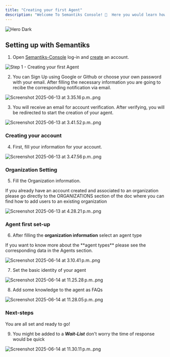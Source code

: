 ```yaml
---
title: "Creating your first Agent"
description: "Welcome To Semantiks Console! 🙌  Here you would learn how to use the Semantiks Console web-app including Agent Creation and Management, Dashboards and Conversations Analytics as well as external integrations to  various channels "
---
```


<img
  className="hidden dark:block"
  src="/logo/light.png"
  alt="Hero Dark"
/>

## Setting up with Semantiks

1. Open [Semantiks-Console](https://consola.semantiks.com/login) log-in and [create](https://consola.semantiks.com/signup) an account.

![Step 1 - Creating your first Agent](/images/creating-your-first-agent/step-1-creating-your-first-agent.png)

2. You can Sign Up using Google or Github or choose your own password with your email. After filling the necessary information you are going to recibe the corresponding notification via email.

![Screenshot 2025-06-13 at 3.35.16 p.m..png](/images/Screenshot2025-06-13at3.35.16p.m..png)

3. You will receive an email for account verification. After verifying, you will be redirected to start the creation of your agent.

![Screenshot 2025-06-13 at 3.41.52 p.m..png](/images/Screenshot2025-06-13at3.41.52p.m..png)

### Creating your account

4. First, fill your information for your account.

![Screenshot 2025-06-13 at 3.47.56 p.m..png](/images/Screenshot2025-06-13at3.47.56p.m..png)

### Organization Setting

5. Fill the Organization information.

<Note>
  If you already have an account created and associated to an organization please go directly to the ORGANIZATIONS section of the doc where you can find how to add users to an existing organization
</Note>

![Screenshot 2025-06-13 at 4.28.21 p.m..png](/images/Screenshot2025-06-13at4.28.21p.m..png)

### Agent first set-up

6. After filling the **organization information** select an agent type

<Note>
  If you want to know more about the **agent types** please see the corresponding data in the Agents section.
</Note>

![Screenshot 2025-06-14 at 3.10.41 p.m..png](/images/Screenshot2025-06-14at3.10.41p.m..png)

7. Set the basic identity of your agent

![Screenshot 2025-06-14 at 11.25.28 p.m..png](/images/Screenshot2025-06-14at11.25.28p.m..png)

8. Add some knowledge to the agent as FAQs

![Screenshot 2025-06-14 at 11.28.05 p.m..png](/images/Screenshot2025-06-14at11.28.05p.m..png)

### Next-steps

You are all set and ready to go\!

9. You might be added to a **_Wait-List_**  don't worry the time of response would be quick

![Screenshot 2025-06-14 at 11.30.11 p.m..png](/images/Screenshot2025-06-14at11.30.11p.m..png)